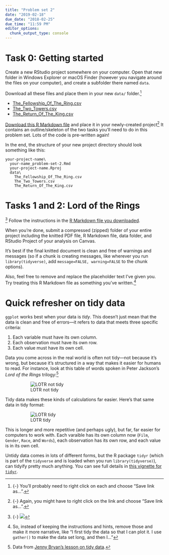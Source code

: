 ```yaml
---
title: "Problem set 2"
date: "2019-02-18"
due_date: "2018-02-25"
due_time: "11:59 PM"
editor_options: 
  chunk_output_type: console
---
```


# Task 0: Getting started

Create a new RStudio project somewhere on your computer. Open that new folder in Windows Explorer or macOS Finder (however you navigate around the files on your computer), and create a subfolder there named `data`.

Download all these files and place them in your new `data/` folder.^[{-} You'll probably need to right click on each and choose "Save link as…".]

- <i class="fas fa-table"></i> [The_Fellowship_Of_The_Ring.csv](https://raw.githubusercontent.com/jennybc/lotr-tidy/master/data/The_Fellowship_Of_The_Ring.csv)
- <i class="fas fa-table"></i> [The_Two_Towers.csv](https://raw.githubusercontent.com/jennybc/lotr-tidy/master/data/The_Two_Towers.csv)
- <i class="fas fa-table"></i> [The_Return_Of_The_King.csv](https://raw.githubusercontent.com/jennybc/lotr-tidy/master/data/The_Return_Of_The_King.csv)

[Download this R Markdown file](/files/your-name_problem-set-2.Rmd) and place it in your newly-created project^[{-} Again, you might have to right click on the link and choose "Save link as…".] It contains an outline/skeleton of the two tasks you'll need to do in this problem set. Lots of the code is pre-written again!

In the end, the structure of your new project directory should look something like this:

```
your-project-name\
  your-name_problem-set-2.Rmd
  your-project-name.Rproj
  data\
    The_Fellowship_Of_The_Ring.csv
    The_Two_Towers.csv
    The_Return_Of_The_King.csv
```


# Tasks 1 and 2: Lord of the Rings

^[{-} ![](https://media.giphy.com/media/vAPR1EHM4a0GA/giphy.gif)] Follow the instructions in the [R Markdown file you downloaded](/files/your-name_problem-set-2.Rmd).

When you're done, submit a compressed (zipped) folder of your entire project including the knitted PDF file, R Markdown file, data folder, and RStudio Project of your analysis on Canvas. 

It's best if the final knitted document is clean and free of warnings and messages (so if a chunk is creating messages, like wherever you run `library(tidyverse)`, add `message=FALSE, warning=FALSE` to the chunk options).

Also, feel free to remove and replace the placeholder text I've given you. Try treating this R Markdown file as something you've written.^[So, instead of keeping the instructions and hints, remove those and make it more narrative, like "I first tidy the data so that I can plot it. I use `gather()` to make the data set long, and then I…"]


# Quick refresher on tidy data

`ggplot` works best when your data is *tidy*. This doesn't just mean that the data is clean and free of errors—it refers to data that meets three specific criteria:

1. Each variable must have its own column.
2. Each observation must have its own row.
3. Each value must have its own cell.

Data you come across in the real world is often not tidy—not because it's wrong, but because it's structured in a way that makes it easier for humans to read. For instance, look at this table of words spoken in Peter Jackson's *Lord of the Rings* trilogy:^[Data from [Jenny Bryan's lesson on tidy data](https://github.com/jennybc/lotr-tidy/).]

<figure>
![LOTR not tidy](/images/assignment/lotr_not_tidy.png)
</figure>

Tidy data makes these kinds of calculations far easier. Here's that same data in tidy format:

<figure>
![LOTR tidy](/images/assignment/lotr_tidy.png)
</figure>

This is longer and more repetitive (and perhaps ugly), but far, far easier for computers to work with. Each varaible has its own column now (`Film`, `Gender`, `Race`, and `Words`), each observation has its own row, and each value is in its own cell. 

Untidy data comes in lots of different forms, but the R package `tidyr` (which is part of the `tidyverse` and is loaded when you run `library(tidyverse)`), can tidyify pretty much anything. You can see full details in [this vignette for `tidyr`](https://cran.r-project.org/web/packages/tidyr/vignettes/tidy-data.html).
